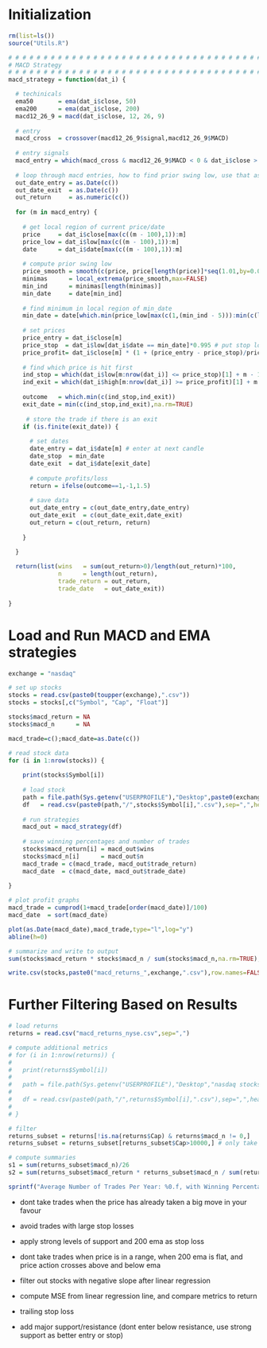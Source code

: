 
# Initialization
```r
rm(list=ls())
source("Utils.R")

# # # # # # # # # # # # # # # # # # # # # # # # # # # # # # # # # # # # # # # # # # # # # # # # # # 
# MACD Strategy
# # # # # # # # # # # # # # # # # # # # # # # # # # # # # # # # # # # # # # # # # # # # # # # # # # 
macd_strategy = function(dat_i) {

  # techinicals
  ema50       = ema(dat_i$close, 50)
  ema200      = ema(dat_i$close, 200)
  macd12_26_9 = macd(dat_i$close, 12, 26, 9)
  
  # entry
  macd_cross  = crossover(macd12_26_9$signal,macd12_26_9$MACD)
  
  # entry signals
  macd_entry = which(macd_cross & macd12_26_9$MACD < 0 & dat_i$close > ema200)
  
  # loop through macd entries, how to find prior swing low, use that as stop loss, and take profit is 1.5x greater
  out_date_entry = as.Date(c())
  out_date_exit  = as.Date(c())
  out_return     = as.numeric(c())
  
  for (m in macd_entry) {
    
    # get local region of current price/date
    price     = dat_i$close[max(c((m - 100),1)):m]
    price_low = dat_i$low[max(c((m - 100),1)):m]
    date      = dat_i$date[max(c((m - 100),1)):m]
    
    # compute prior swing low
    price_smooth = smooth(c(price, price[length(price)]*seq(1.01,by=0.01,length=50)),0.1)[1:length(price)]
    minimas      = local_extrema(price_smooth,max=FALSE)
    min_ind      = minimas[length(minimas)]
    min_date     = date[min_ind]
    
    # find minimum in local region of min_date
    min_date = date[which.min(price_low[max(c(1,(min_ind - 5))):min(c(length(price_low),(min_ind + 5)))]) + min_ind - 6]
    
    # set prices
    price_entry = dat_i$close[m]
    price_stop  = dat_i$low[dat_i$date == min_date]*0.995 # put stop loss %0.5 below prior swing low
    price_profit= dat_i$close[m] * (1 + (price_entry - price_stop)/price_entry * 1.5) # 1R:1.5R
    
    # find which price is hit first
    ind_stop = which(dat_i$low[m:nrow(dat_i)] <= price_stop)[1] + m - 1
    ind_exit = which(dat_i$high[m:nrow(dat_i)] >= price_profit)[1] + m - 1
    
    outcome   = which.min(c(ind_stop,ind_exit))
    exit_date = min(c(ind_stop,ind_exit),na.rm=TRUE)
    
     # store the trade if there is an exit
    if (is.finite(exit_date)) {
      
      # set dates
      date_entry = dat_i$date[m] # enter at next candle
      date_stop  = min_date
      date_exit  = dat_i$date[exit_date]
      
      # compute profits/loss
      return = ifelse(outcome==1,-1,1.5)
  
      # save data
      out_date_entry = c(out_date_entry,date_entry)
      out_date_exit  = c(out_date_exit,date_exit)
      out_return = c(out_return, return)
      
    }
    
  }

  return(list(wins   = sum(out_return>0)/length(out_return)*100,
              n      = length(out_return),
              trade_return = out_return,
              trade_date   = out_date_exit))
  
}
```

# Load and Run MACD and EMA strategies
```r
exchange = "nasdaq"

# set up stocks
stocks = read.csv(paste0(toupper(exchange),".csv"))
stocks = stocks[,c("Symbol", "Cap", "Float")]

stocks$macd_return = NA
stocks$macd_n      = NA

macd_trade=c();macd_date=as.Date(c())

# read stock data
for (i in 1:nrow(stocks)) {
  
    print(stocks$Symbol[i])
  
    # load stock
    path = file.path(Sys.getenv("USERPROFILE"),"Desktop",paste0(exchange," stocks"))
    df   = read.csv(paste0(path,"/",stocks$Symbol[i],".csv"),sep=",",header=TRUE,stringsAsFactors=FALSE)
    
    # run strategies
    macd_out = macd_strategy(df)
    
    # save winning percentages and number of trades
    stocks$macd_return[i] = macd_out$wins
    stocks$macd_n[i]      = macd_out$n
    macd_trade = c(macd_trade, macd_out$trade_return)
    macd_date  = c(macd_date, macd_out$trade_date)
  
}

# plot profit graphs
macd_trade = cumprod(1+macd_trade[order(macd_date)]/100)
macd_date  = sort(macd_date)

plot(as.Date(macd_date),macd_trade,type="l",log="y")
abline(h=0)

# summarize and write to output
sum(stocks$macd_return * stocks$macd_n / sum(stocks$macd_n,na.rm=TRUE),na.rm=TRUE)

write.csv(stocks,paste0("macd_returns_",exchange,".csv"),row.names=FALSE)
``` 

# Further Filtering Based on Results
```r
# load returns
returns = read.csv("macd_returns_nyse.csv",sep=",")

# compute additional metrics
# for (i in 1:nrow(returns)) {
#   
#   print(returns$Symbol[i])
#   
#   path = file.path(Sys.getenv("USERPROFILE"),"Desktop","nasdaq stocks")
#   
#   df = read.csv(paste0(path,"/",returns$Symbol[i],".csv"),sep=",",header=TRUE,stringsAsFactors=FALSE)
# 
# }

# filter
returns_subset = returns[!is.na(returns$Cap) & returns$macd_n != 0,]
returns_subset = returns_subset[returns_subset$Cap>10000,] # only take large caps

# compute summaries
s1 = sum(returns_subset$macd_n)/26
s2 = sum(returns_subset$macd_return * returns_subset$macd_n / sum(returns_subset$macd_n,na.rm=TRUE),na.rm=TRUE)

sprintf("Average Number of Trades Per Year: %0.f, with Winning Percentage: %0.1f%%",s1,s2)
```

- dont take trades when the price has already taken a big move in your favour
- avoid trades with large stop losses

- apply strong levels of support and 200 ema as stop loss
- dont take trades when price is in a range, when 200 ema is flat, and price action crosses above and below ema
- filter out stocks with negative slope after linear regression
- compute MSE from linear regression line, and compare metrics to return
- trailing stop loss
- add major support/resistance (dont enter below resistance, use strong support as better entry or stop)
